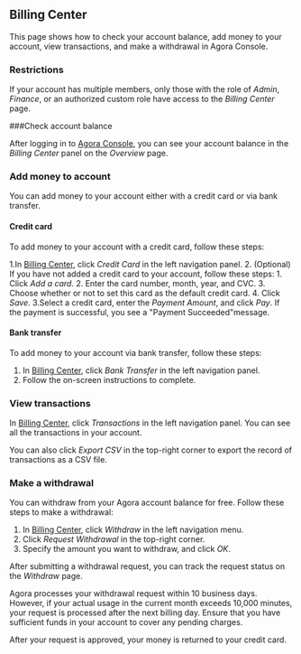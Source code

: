 
## Billing Center

This page shows how to check your account balance, add money to your account, view transactions, and make a withdrawal in Agora Console.

### Restrictions

If your account has multiple members, only those with the role of *Admin*, *Finance*, or an authorized custom role have access to the *Billing Center* page.

###Check account balance

After logging in to [Agora Console](https://console.agora.io/), you can see your account balance in the *Billing Center* panel on the *Overview* page.

### Add money to account

You can add money to your account either with a credit card or via bank transfer.

#### Credit card

To add money to your account with a credit card, follow these steps:

1.In [Billing Center](https://console.agora.io/finance), click *Credit Card* in the left navigation panel.
2. (Optional) If you have not added a credit card to your account, follow these steps:
    1. Click *Add a card*.
    2. Enter the card number, month, year, and CVC.
    3. Choose whether or not to set this card as the default credit card.
    4. Click *Save*.
3.Select a credit card, enter the *Payment Amount*, and click *Pay*. If the payment is successful, you see a "Payment Succeeded"message.

#### Bank transfer

To add money to your account via bank transfer, follow these steps:

1. In [Billing Center](https://console.agora.io/finance), click *Bank Transfer* in the left navigation panel.
2. Follow the on-screen instructions to complete.

### View transactions

In [Billing Center](https://console.agora.io/finance), click *Transactions* in the left navigation panel. You can see all the transactions in your account.

You can also click *Export CSV* in the top-right corner to export the record of transactions as a CSV file.

### Make a withdrawal

You can withdraw from your Agora account balance for free. Follow these steps to make a withdrawal:

1. In [Billing Center](https://console.agora.io/finance), click *Withdraw* in the left navigation menu.
2. Click *Request Withdrawal* in the top-right corner.
3. Specify the amount you want to withdraw, and click *OK*.

After submitting a withdrawal request, you can track the request status on the *Withdraw* page.

Agora processes your withdrawal request within 10 business days. However, if your actual usage in the current month exceeds 10,000 minutes, your request is processed after the next billing day. Ensure that you have sufficient funds in your account to cover any pending charges.

After your request is approved, your money is returned to your credit card.